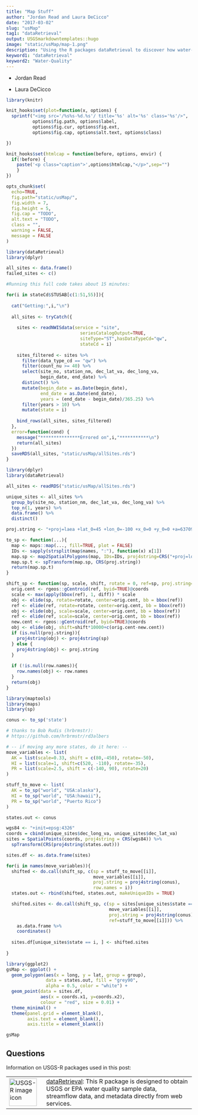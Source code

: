 ```yaml
---
title: "Map Stuff"
author: "Jordan Read and Laura DeCicco"
date: "2017-03-02"
slug: "usMap"
tag1: "dataRetrieval"
output: USGSmarkdowntemplates::hugo
image: "static/usMap/map-1.png"
description: "Using the R packages dataRetrieval to discover how water-quailty has changed over time."
keyword1: "dataRetrieval"
keyword2: "Water-Quality"
---
```


* Jordan Read
<a href="mailto:jread@usgs.gov" target="blank"><i class="fa fa-envelope-square fa-2x"></i></a>
<a href="https://twitter.com/jordansread" target="blank"><i class="fa fa-twitter-square fa-2x"></i></a>
<a href="https://github.com/jread-USGS" target="blank"><i class="fa fa-github-square fa-2x"></i></a>
<a href="https://scholar.google.com/citations?hl=en&user=geFLqWAAAAAJ"><i class="ai ai-google-scholar-square ai-2x" target="blank"></i></a>
<a href="https://cida.usgs.gov/people/jread.html" target="blank"><i class="fa fa-user fa-2x"></i></a>

* Laura DeCicco
<a href="mailto:ldecicco@usgs.gov" target="blank"><i class="fa fa-envelope-square fa-2x"></i></a>
<a href="https://twitter.com/DeCiccoDonk" target="blank"><i class="fa fa-twitter-square fa-2x"></i></a>
<a href="https://github.com/ldecicco-usgs" target="blank"><i class="fa fa-github-square fa-2x"></i></a>
<a href="https://scholar.google.com/citations?hl=en&user=jXd0feEAAAAJ"><i class="ai ai-google-scholar-square ai-2x" target="blank"></i></a>
<a href="https://www.usgs.gov/staff-profiles/laura-decicco" target="blank"><i class="fa fa-user fa-2x"></i></a>

```r
library(knitr)

knit_hooks$set(plot=function(x, options) {
  sprintf("<img src='/%s%s-%d.%s'/ title='%s' alt='%s' class='%s'/>",
          options$fig.path, options$label,
          options$fig.cur, options$fig.ext,
          options$fig.cap, options$alt.text, options$class)

})

knit_hooks$set(htmlcap = function(before, options, envir) {
  if(!before) {
    paste('<p class="caption">',options$htmlcap,"</p>",sep="")
    }
})

opts_chunk$set(
  echo=TRUE,
  fig.path="static/usMap/",
  fig.width = 7,
  fig.height = 5,
  fig.cap = "TODO",
  alt.text = "TODO",
  class = "",
  warning = FALSE,
  message = FALSE
)
```


```r
library(dataRetrieval)
library(dplyr)

all_sites <- data.frame()
failed_sites <- c()

#Running this full code takes about 15 minutes:

for(i in stateCd$STUSAB[c(1:51,55)]){ 
  
  cat("Getting:",i,"\n")
  
  all_sites <- tryCatch({
      
    sites <- readNWISdata(service = "site", 
                            seriesCatalogOutput=TRUE,
                            siteType="ST",hasDataTypeCd="qw",
                            stateCd = i)
    
    sites_filtered <- sites %>%
      filter(data_type_cd == "qw") %>%
      filter(count_nu >= 40) %>%
      select(site_no, station_nm, dec_lat_va, dec_long_va, 
             begin_date, end_date) %>%
      distinct() %>%
      mutate(begin_date = as.Date(begin_date),
             end_date = as.Date(end_date),
             years = (end_date - begin_date)/365.25) %>%
      filter(years > 10) %>%
      mutate(state = i)
  
    bind_rows(all_sites, sites_filtered)
  },
  error=function(cond) {
    message("***************Errored on",i,"***********\n")
    return(all_sites)
  })
  saveRDS(all_sites, "static/usMap/allSites.rds")
}

```

```r
library(dplyr)
library(dataRetrieval)

all_sites <- readRDS("static/usMap/allSites.rds")

```

```r
unique_sites <- all_sites %>%
  group_by(site_no, station_nm, dec_lat_va, dec_long_va) %>%
  top_n(1, years) %>%
  data.frame() %>%
  distinct()


```


```r
proj.string <- "+proj=laea +lat_0=45 +lon_0=-100 +x_0=0 +y_0=0 +a=6370997 +b=6370997 +units=m +no_defs"

to_sp <- function(...){
  map <- maps::map(..., fill=TRUE, plot = FALSE)
  IDs <- sapply(strsplit(map$names, ":"), function(x) x[1])
  map.sp <- map2SpatialPolygons(map, IDs=IDs, proj4string=CRS("+proj=longlat +datum=WGS84"))
  map.sp.t <- spTransform(map.sp, CRS(proj.string))
  return(map.sp.t)
}

shift_sp <- function(sp, scale, shift, rotate = 0, ref=sp, proj.string=NULL, row.names=NULL){
  orig.cent <- rgeos::gCentroid(ref, byid=TRUE)@coords
  scale <- max(apply(bbox(ref), 1, diff)) * scale
  obj <- elide(sp, rotate=rotate, center=orig.cent, bb = bbox(ref))
  ref <- elide(ref, rotate=rotate, center=orig.cent, bb = bbox(ref))
  obj <- elide(obj, scale=scale, center=orig.cent, bb = bbox(ref))
  ref <- elide(ref, scale=scale, center=orig.cent, bb = bbox(ref))
  new.cent <- rgeos::gCentroid(ref, byid=TRUE)@coords
  obj <- elide(obj, shift=shift*10000+c(orig.cent-new.cent))
  if (is.null(proj.string)){
    proj4string(obj) <- proj4string(sp)
  } else {
    proj4string(obj) <- proj.string
  }
  
  if (!is.null(row.names)){
    row.names(obj) <- row.names
  }
  return(obj)
}

library(maptools)
library(maps)
library(sp)

conus <- to_sp('state')

# thanks to Bob Rudis (hrbrmstr):
# https://github.com/hrbrmstr/rd3albers

# -- if moving any more states, do it here: --
move_variables <- list(
  AK = list(scale=0.33, shift = c(80,-450), rotate=-50),
  HI = list(scale=1, shift=c(520, -110), rotate=-35),
  PR = list(scale=2.5, shift = c(-140, 90), rotate=20)
)

stuff_to_move <- list(
  AK = to_sp("world", "USA:alaska"),
  HI = to_sp("world", "USA:hawaii"),
  PR = to_sp("world", "Puerto Rico")
)

states.out <- conus

wgs84 <- "+init=epsg:4326"
coords = cbind(unique_sites$dec_long_va, unique_sites$dec_lat_va)
sites = SpatialPoints(coords, proj4string = CRS(wgs84)) %>% 
  spTransform(CRS(proj4string(states.out)))

sites.df <- as.data.frame(sites)

for(i in names(move_variables)){
  shifted <- do.call(shift_sp, c(sp = stuff_to_move[[i]], 
                                 move_variables[[i]],  
                                 proj.string = proj4string(conus),
                                 row.names = i))
  states.out <- rbind(shifted, states.out, makeUniqueIDs = TRUE)

  shifted.sites <- do.call(shift_sp, c(sp = sites[unique_sites$state == i,],
                                       move_variables[[i]],
                                       proj.string = proj4string(conus),
                                       ref=stuff_to_move[[i]])) %>%
    as.data.frame %>% 
    coordinates()
  
  sites.df[unique_sites$state == i, ] <- shifted.sites
  
}


```


```r
library(ggplot2)
gsMap <- ggplot() +
  geom_polygon(aes(x = long, y = lat, group = group),
               data = states.out, fill = "grey90",
               alpha = 0.5, color = "white") +
  geom_point(data = sites.df, 
             aes(x = coords.x1, y=coords.x2),
             colour = "red", size = 0.01) +
  theme_minimal() +
  theme(panel.grid = element_blank(),
        axis.text = element_blank(),
        axis.title = element_blank())

gsMap

```

## Questions

Information on USGS-R packages used in this post:

| | |
|-------------|----------------------------------------------------|
|<a href="https://github.com/USGS-R/dataRetrieval" target="_blank"><img src="/images/USGS_R.png" alt="USGS-R image icon" style="width: 75px;" /></a> | <a href="https://github.com/USGS-R/dataRetrieval/issues" target="_blank">dataRetrieval</a>: This R package is designed to obtain USGS or EPA water quality sample data, streamflow data, and metadata directly from web services. |
